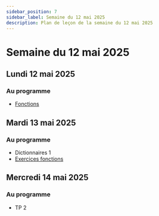 ```yaml
---
sidebar_position: 7
sidebar_label: Semaine du 12 mai 2025
description: Plan de leçon de la semaine du 12 mai 2025
---
```


# Semaine du 12 mai 2025

## Lundi 12 mai 2025

### Au programme

- [Fonctions](https://archambaultv-prof.github.io/programmation-python/docs/category/fonctions)

## Mardi 13 mai 2025

### Au programme

- Dictionnaires 1
- [Exercices fonctions](https://archambaultv-prof.github.io/programmation-python/docs/category/exercices-3)

## Mercredi 14 mai 2025

### Au programme

- TP 2